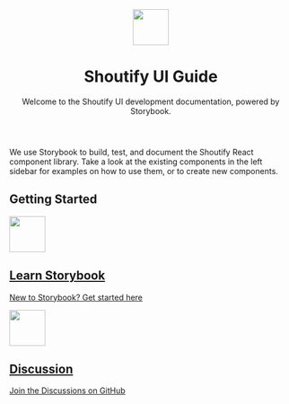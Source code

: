 

<Meta title="Getting Started" />

<header className="flex flex-col items-center justify-center">
  <div className="flex flex-row items-center justify-center">
    <img src={Logo} width="64px" className="mx-2" />
    <h1> Shoutify UI Guide</h1>
  </div>
  <p>Welcome to the Shoutify UI development documentation, powered by Storybook. </p>
</header>

We use Storybook to build, test, and document the Shoutify React component
library. Take a look at the existing components in the left sidebar for examples
on how to use them, or to create new components.

## Getting Started

<div className="link-row">

  <div>
  <a className="link-item" href="https://storybook.js.org/docs/react/get-started/whats-a-story">
  <div>
    <img src={StoryBookLogo} width="64px" />
  </div>
  <div className="link-description">
    <h2>Learn Storybook</h2>
  <p>New to Storybook? Get started here</p>
  </div>
</a>
  </div>
  <div>
    <a className="link-item" href="https://storybook.js.org/docs/react/get-started/whats-a-story">
  <div>
    <img src={Discussion} width="64px" />
  </div>
  <div className="link-description">
    <h2>Discussion</h2>
  <p>Join the Discussions on GitHub</p>
  </div>
</a>

  </div>

</div>
